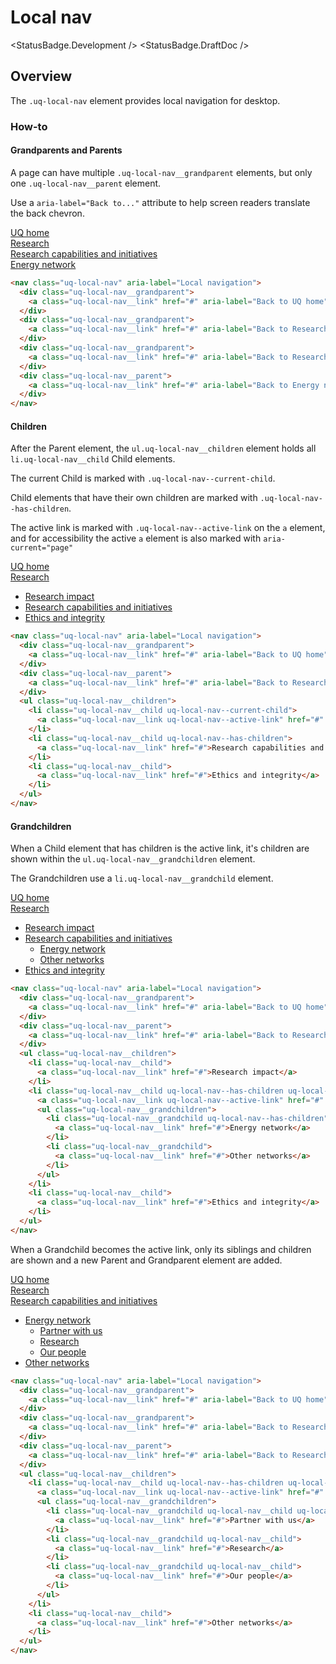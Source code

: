 
<Meta of={LocalNavStories} />

# Local nav

<StatusBadge.Development />
<StatusBadge.DraftDoc />

## Overview

The `.uq-local-nav` element provides local navigation for desktop.

<Canvas withSource="none">
  <Story id="components-navigation-local-nav--local-nav" />
</Canvas>

### How-to

#### Grandparents and Parents

A page can have multiple `.uq-local-nav__grandparent` elements,
but only one `.uq-local-nav__parent` element.

Use a `aria-label="Back to..."` attribute to help screen readers translate the
back chevron.

<Canvas withSource="none">
  <nav className="uq-local-nav" aria-label="Local navigation">
    <div className="uq-local-nav__grandparent">
      <a className="uq-local-nav__link" href="#" aria-label="Back to UQ home">
        UQ home
      </a>
    </div>
    <div className="uq-local-nav__grandparent">
      <a className="uq-local-nav__link" href="#" aria-label="Back to Research">
        Research
      </a>
    </div>
    <div className="uq-local-nav__grandparent">
      <a
        className="uq-local-nav__link"
        href="#"
        aria-label="Back to Research capabilities and initiatives"
      >
        Research capabilities and initiatives
      </a>
    </div>
    <div className="uq-local-nav__parent">
      <a
        className="uq-local-nav__link"
        href="#"
        aria-label="Back to Energy network"
      >
        Energy network
      </a>
    </div>
  </nav>
</Canvas>


```html
<nav class="uq-local-nav" aria-label="Local navigation">
  <div class="uq-local-nav__grandparent">
    <a class="uq-local-nav__link" href="#" aria-label="Back to UQ home">UQ home</a>
  </div>
  <div class="uq-local-nav__grandparent">
    <a class="uq-local-nav__link" href="#" aria-label="Back to Research">Research</a>
  </div>
  <div class="uq-local-nav__grandparent">
    <a class="uq-local-nav__link" href="#" aria-label="Back to Research capabilities and initiatives">Research capabilities and initiatives</a>
  </div>
  <div class="uq-local-nav__parent">
    <a class="uq-local-nav__link" href="#" aria-label="Back to Energy network">Energy network</a>
  </div>
</nav>
```


#### Children

After the Parent element, the `ul.uq-local-nav__children` element holds all `li.uq-local-nav__child` Child elements.

The current Child is marked with `.uq-local-nav--current-child`.

Child elements that have their own children are marked with `.uq-local-nav--has-children`.

The active link is marked with `.uq-local-nav--active-link` on the `a` element, and
for accessibility the active `a` element is also marked with `aria-current="page"`

<Canvas withSource="none">
  <nav className="uq-local-nav" aria-label="Local navigation">
    <div className="uq-local-nav__grandparent">
      <a className="uq-local-nav__link" href="#" aria-label="Back to UQ home">
        UQ home
      </a>
    </div>
    <div className="uq-local-nav__parent">
      <a className="uq-local-nav__link" href="#" aria-label="Back to Research">
        Research
      </a>
    </div>
    <ul className="uq-local-nav__children">
      <li className="uq-local-nav__child uq-local-nav--current-child">
        <a
          className="uq-local-nav__link uq-local-nav--active-link"
          href="#"
          aria-current="page"
        >
          Research impact
        </a>
      </li>
      <li className="uq-local-nav__child uq-local-nav--has-children">
        <a className="uq-local-nav__link" href="#">
          Research capabilities and initiatives
        </a>
      </li>
      <li className="">
        <a className="uq-local-nav__link" href="#">
          Ethics and integrity
        </a>
      </li>
    </ul>
  </nav>
</Canvas>


```html
<nav class="uq-local-nav" aria-label="Local navigation">
  <div class="uq-local-nav__grandparent">
    <a class="uq-local-nav__link" href="#" aria-label="Back to UQ home">UQ home</a>
  </div>
  <div class="uq-local-nav__parent">
    <a class="uq-local-nav__link" href="#" aria-label="Back to Research">Research</a>
  </div>
  <ul class="uq-local-nav__children">
    <li class="uq-local-nav__child uq-local-nav--current-child">
      <a class="uq-local-nav__link uq-local-nav--active-link" href="#" aria-current="page">Research impact</a>
    </li>
    <li class="uq-local-nav__child uq-local-nav--has-children">
      <a class="uq-local-nav__link" href="#">Research capabilities and initiatives</a>
    </li>
    <li class="uq-local-nav__child">
      <a class="uq-local-nav__link" href="#">Ethics and integrity</a>
    </li>
  </ul>
</nav>
```


#### Grandchildren

When a Child element that has children is the active link, it's children are shown
within the `ul.uq-local-nav__grandchildren` element.

The Grandchildren use a `li.uq-local-nav__grandchild` element.

<Canvas withSource="none">
  <nav className="uq-local-nav" aria-label="Local navigation">
    <div className="uq-local-nav__grandparent">
      <a className="uq-local-nav__link" href="#" aria-label="Back to UQ home">
        UQ home
      </a>
    </div>
    <div className="uq-local-nav__parent">
      <a className="uq-local-nav__link" href="#" aria-label="Back to Research">
        Research
      </a>
    </div>
    <ul className="uq-local-nav__children">
      <li className="uq-local-nav__child">
        <a className="uq-local-nav__link" href="#">
          Research impact
        </a>
      </li>
      <li className="uq-local-nav__child uq-local-nav--has-children uq-local-nav--current-child">
        <a
          className="uq-local-nav__link uq-local-nav--active-link"
          href="#"
          aria-current="page"
        >
          Research capabilities and initiatives
        </a>
        <ul className="uq-local-nav__grandchildren">
          <li className="uq-local-nav__grandchild uq-local-nav--has-children">
            <a className="uq-local-nav__link" href="#">
              Energy network
            </a>
          </li>
          <li className="uq-local-nav__grandchild">
            <a className="uq-local-nav__link" href="#">
              Other networks
            </a>
          </li>
        </ul>
      </li>
      <li className="uq-local-nav__child">
        <a className="uq-local-nav__link" href="#">
          Ethics and integrity
        </a>
      </li>
    </ul>
  </nav>
</Canvas>


```html
<nav class="uq-local-nav" aria-label="Local navigation">
  <div class="uq-local-nav__grandparent">
    <a class="uq-local-nav__link" href="#" aria-label="Back to UQ home">UQ home</a>
  </div>
  <div class="uq-local-nav__parent">
    <a class="uq-local-nav__link" href="#" aria-label="Back to Research">Research</a>
  </div>
  <ul class="uq-local-nav__children">
    <li class="uq-local-nav__child">
      <a class="uq-local-nav__link" href="#">Research impact</a>
    </li>
    <li class="uq-local-nav__child uq-local-nav--has-children uq-local-nav--current-child">
      <a class="uq-local-nav__link uq-local-nav--active-link" href="#" aria-current="page">Research capabilities and initiatives</a>
      <ul class="uq-local-nav__grandchildren">
        <li class="uq-local-nav__grandchild uq-local-nav--has-children">
          <a class="uq-local-nav__link" href="#">Energy network</a>
        </li>
        <li class="uq-local-nav__grandchild">
          <a class="uq-local-nav__link" href="#">Other networks</a>
        </li>
      </ul>
    </li>
    <li class="uq-local-nav__child">
      <a class="uq-local-nav__link" href="#">Ethics and integrity</a>
    </li>
  </ul>
</nav>
```


When a Grandchild becomes the active link, only its siblings and children are
shown and a new Parent and Grandparent element are added.

<Canvas withSource="none">
  <nav className="uq-local-nav" aria-label="Local navigation">
    <div className="uq-local-nav__grandparent">
      <a className="uq-local-nav__link" href="#" aria-label="Back to UQ home">
        UQ home
      </a>
    </div>
    <div className="uq-local-nav__grandparent">
      <a className="uq-local-nav__link" href="#" aria-label="Back to Research">
        Research
      </a>
    </div>
    <div className="uq-local-nav__parent">
      <a
        className="uq-local-nav__link"
        href="#"
        aria-label="Back to Research capabilities and initiatives"
      >
        Research capabilities and initiatives
      </a>
    </div>
    <ul className="uq-local-nav__children">
      <li className="uq-local-nav__child uq-local-nav--has-children uq-local-nav--current-child">
        <a
          className="uq-local-nav__link uq-local-nav--active-link"
          href="#"
          aria-current="page"
        >
          Energy network
        </a>
        <ul className="uq-local-nav__grandchildren">
          <li className="uq-local-nav__grandchild uq-local-nav__child uq-local-nav--has-children">
            <a className="uq-local-nav__link" href="#">
              Partner with us
            </a>
          </li>
          <li className="uq-local-nav__grandchild uq-local-nav__child">
            <a className="uq-local-nav__link" href="#">
              Research
            </a>
          </li>
          <li className="uq-local-nav__grandchild uq-local-nav__child">
            <a className="uq-local-nav__link" href="#">
              Our people
            </a>
          </li>
        </ul>
      </li>
      <li className="uq-local-nav__child">
        <a className="uq-local-nav__link" href="#">
          Other networks
        </a>
      </li>
    </ul>
  </nav>
</Canvas>

```html
<nav class="uq-local-nav" aria-label="Local navigation">
  <div class="uq-local-nav__grandparent">
    <a class="uq-local-nav__link" href="#" aria-label="Back to UQ home">UQ home</a>
  </div>
  <div class="uq-local-nav__grandparent">
    <a class="uq-local-nav__link" href="#" aria-label="Back to Research">Research</a>
  </div>
  <div class="uq-local-nav__parent">
    <a class="uq-local-nav__link" href="#" aria-label="Back to Research capabilities and initiatives">Research capabilities and initiatives</a>
  </div>
  <ul class="uq-local-nav__children">
    <li class="uq-local-nav__child uq-local-nav--has-children uq-local-nav--current-page">
      <a class="uq-local-nav__link uq-local-nav--active-link" href="#" aria-current="page">Energy network</a>
      <ul class="uq-local-nav__grandchildren">
        <li class="uq-local-nav__grandchild uq-local-nav__child uq-local-nav--has-children">
          <a class="uq-local-nav__link" href="#">Partner with us</a>
        </li>
        <li class="uq-local-nav__grandchild uq-local-nav__child">
          <a class="uq-local-nav__link" href="#">Research</a>
        </li>
        <li class="uq-local-nav__grandchild uq-local-nav__child">
          <a class="uq-local-nav__link" href="#">Our people</a>
        </li>
      </ul>
    </li>
    <li class="uq-local-nav__child">
      <a class="uq-local-nav__link" href="#">Other networks</a>
    </li>
  </ul>
</nav>
```